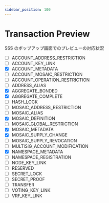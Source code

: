 ```yaml
---
sidebar_position: 100
---
```


# Transaction Preview

SSS のポップアップ画面でのプレビューの対応状況

- [ ] ACCOUNT_ADDRESS_RESTRICTION
- [ ] ACCOUNT_KEY_LINK
- [x] ACCOUNT_METADATA
- [ ] ACCOUNT_MOSAIC_RESTRICTION
- [ ] ACCOUNT_OPERATION_RESTRICTION
- [ ] ADDRESS_ALIAS
- [x] AGGREGATE_BONDED
- [x] AGGREGATE_COMPLETE
- [ ] HASH_LOCK
- [ ] MOSAIC_ADDRESS_RESTRICTION
- [ ] MOSAIC_ALIAS
- [x] MOSAIC_DEFINITION
- [ ] MOSAIC_GLOBAL_RESTRICTION
- [x] MOSAIC_METADATA
- [x] MOSAIC_SUPPLY_CHANGE
- [ ] MOSAIC_SUPPLY_REVOCATION
- [ ] MULTISIG_ACCOUNT_MODIFICATION
- [x] NAMESPACE_METADATA
- [ ] NAMESPACE_REGISTRATION
- [ ] NODE_KEY_LINK
- [ ] RESERVED
- [ ] SECRET_LOCK
- [ ] SECRET_PROOF
- [ ] TRANSFER
- [ ] VOTING_KEY_LINK
- [ ] VRF_KEY_LINK
